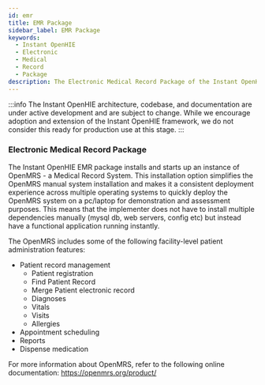 ```yaml
---
id: emr
title: EMR Package
sidebar_label: EMR Package
keywords:
  - Instant OpenHIE
  - Electronic
  - Medical
  - Record
  - Package
description: The Electronic Medical Record Package of the Instant OpenHIE
---
```


:::info
The Instant OpenHIE architecture, codebase, and documentation are under active development and are subject to change. While we encourage adoption and extension of the Instant OpenHIE framework, we do not consider this ready for production use at this stage.
:::

### Electronic Medical Record Package
The Instant OpenHIE EMR package installs and starts up an instance of OpenMRS - a Medical Record System. 
This installation option simplifies the OpenMRS manual system installation and makes it
a consistent deployment experience across multiple operating systems to quickly deploy 
the OpenMRS system on a pc/laptop for demonstration and assessment purposes. This means that the implementer does not 
have to install multiple dependencies manually (mysql db, web servers, config etc)
but instead have a functional application running instantly.

The OpenMRS includes some of the following facility-level patient administration features:

- Patient record management
  - Patient registration
  - Find Patient Record
  - Merge Patient electronic record
  - Diagnoses
  - Vitals
  - Visits
  - Allergies
- Appointment scheduling
- Reports
- Dispense medication

For more information about OpenMRS, refer to the following online documentation: https://openmrs.org/product/



